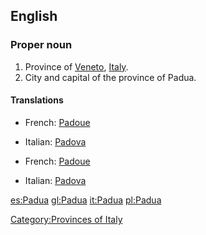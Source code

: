 ==English==

===Proper noun===
{{en-proper noun}}

# Province of [[Veneto]], [[Italy]].
# City and capital of the province of Padua.

====Translations====
{{trans-top|province}}
*French: [[Padoue]]
{{trans-mid}}
*Italian: [[Padova]]
{{trans-bottom}}

{{trans-top|city}}
*French: [[Padoue]]
{{trans-mid}}
*Italian: [[Padova]] {{f}}
{{trans-bottom}}

[[Category:Provinces of Italy]]

[[es:Padua]]
[[gl:Padua]]
[[it:Padua]]
[[pl:Padua]]